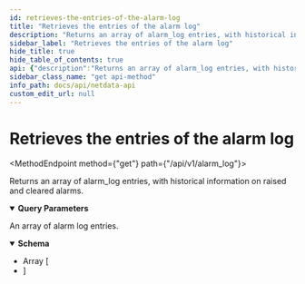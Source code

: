 ```yaml
---
id: retrieves-the-entries-of-the-alarm-log
title: "Retrieves the entries of the alarm log"
description: "Returns an array of alarm_log entries, with historical information on raised and cleared alarms."
sidebar_label: "Retrieves the entries of the alarm log"
hide_title: true
hide_table_of_contents: true
api: {"description":"Returns an array of alarm_log entries, with historical information on raised and cleared alarms.","parameters":[{"name":"after","in":"query","description":"Passing the parameter after=UNIQUEID returns all the events in the alarm log that occurred after UNIQUEID. An automated series of calls would call the interface once without after=, store the last UNIQUEID of the returned set, and give it back to get incrementally the next events.","required":false,"schema":{"type":"integer"}}],"responses":{"200":{"description":"An array of alarm log entries.","content":{"application/json":{"schema":{"type":"array","items":{"type":"object","properties":{"hostname":{"type":"string"},"unique_id":{"type":"integer","format":"int32"},"alarm_id":{"type":"integer","format":"int32"},"alarm_event_id":{"type":"integer","format":"int32"},"name":{"type":"string"},"chart":{"type":"string"},"family":{"type":"string"},"processed":{"type":"boolean"},"updated":{"type":"boolean"},"exec_run":{"type":"integer","format":"int32"},"exec_failed":{"type":"boolean"},"exec":{"type":"string"},"recipient":{"type":"string"},"exec_code":{"type":"integer","format":"int32"},"source":{"type":"string"},"units":{"type":"string"},"when":{"type":"integer","format":"int32"},"duration":{"type":"integer","format":"int32"},"non_clear_duration":{"type":"integer","format":"int32"},"status":{"type":"string"},"old_status":{"type":"string"},"delay":{"type":"integer","format":"int32"},"delay_up_to_timestamp":{"type":"integer","format":"int32"},"updated_by_id":{"type":"integer","format":"int32"},"updates_id":{"type":"integer","format":"int32"},"value_string":{"type":"string"},"old_value_string":{"type":"string"},"silenced":{"type":"string"},"info":{"type":"string"},"value":{"type":"number","nullable":true},"old_value":{"type":"number","nullable":true}},"title":"alarm_log_entry"}}}}}},"method":"get","path":"/api/v1/alarm_log","servers":[{"url":"https://registry.my-netdata.io"},{"url":"http://registry.my-netdata.io"},{"url":"http://localhost:19999"}],"info":{"title":"Netdata API","description":"Real-time performance and health monitoring.","version":"1.38"},"postman":{"name":"Retrieves the entries of the alarm log","description":{"content":"Returns an array of alarm_log entries, with historical information on raised and cleared alarms.","type":"text/plain"},"url":{"path":["api","v1","alarm_log"],"host":["{{baseUrl}}"],"query":[{"disabled":false,"description":{"content":"Passing the parameter after=UNIQUEID returns all the events in the alarm log that occurred after UNIQUEID. An automated series of calls would call the interface once without after=, store the last UNIQUEID of the returned set, and give it back to get incrementally the next events.","type":"text/plain"},"key":"after","value":""}],"variable":[]},"header":[{"key":"Accept","value":"application/json"}],"method":"GET"}}
sidebar_class_name: "get api-method"
info_path: docs/api/netdata-api
custom_edit_url: null
---
```



<h1 className={"openapi__heading"}>Retrieves the entries of the alarm log</h1>

<MethodEndpoint method={"get"} path={"/api/v1/alarm_log"}></MethodEndpoint>



Returns an array of alarm_log entries, with historical information on raised and cleared alarms.

<details style={{"marginBottom":"1rem"}} className={"openapi-markdown__details"} data-collapsed={false} open={true}><summary style={{}}><strong>Query Parameters</strong></summary><div><ul><ParamsItem className={"paramsItem"} param={{"name":"after","in":"query","description":"Passing the parameter after=UNIQUEID returns all the events in the alarm log that occurred after UNIQUEID. An automated series of calls would call the interface once without after=, store the last UNIQUEID of the returned set, and give it back to get incrementally the next events.","required":false,"schema":{"type":"integer"}}}></ParamsItem></ul></div></details><div><div><ApiTabs><TabItem label={"200"} value={"200"}><div>

An array of alarm log entries.

</div><div><MimeTabs className={"openapi-tabs__mime"} schemaType={"response"}><TabItem label={"application/json"} value={"application/json"}><SchemaTabs className={"openapi-tabs__schema"}><TabItem label={"Schema"} value={"Schema"}><details style={{}} className={"openapi-markdown__details"} data-collapsed={false} open={true}><summary style={{"textAlign":"left"}}><strong>Schema</strong></summary><div style={{"textAlign":"left","marginLeft":"1rem"}}></div><ul style={{"marginLeft":"1rem"}}><li><div style={{"fontSize":"var(--ifm-code-font-size)","opacity":"0.6","marginLeft":"-.5rem","paddingBottom":".5rem"}}>Array [</div></li><SchemaItem collapsible={false} name={"hostname"} required={false} schemaName={"string"} qualifierMessage={undefined} schema={{"type":"string"}}></SchemaItem><SchemaItem collapsible={false} name={"unique_id"} required={false} schemaName={"int32"} qualifierMessage={undefined} schema={{"type":"integer","format":"int32"}}></SchemaItem><SchemaItem collapsible={false} name={"alarm_id"} required={false} schemaName={"int32"} qualifierMessage={undefined} schema={{"type":"integer","format":"int32"}}></SchemaItem><SchemaItem collapsible={false} name={"alarm_event_id"} required={false} schemaName={"int32"} qualifierMessage={undefined} schema={{"type":"integer","format":"int32"}}></SchemaItem><SchemaItem collapsible={false} name={"name"} required={false} schemaName={"string"} qualifierMessage={undefined} schema={{"type":"string"}}></SchemaItem><SchemaItem collapsible={false} name={"chart"} required={false} schemaName={"string"} qualifierMessage={undefined} schema={{"type":"string"}}></SchemaItem><SchemaItem collapsible={false} name={"family"} required={false} schemaName={"string"} qualifierMessage={undefined} schema={{"type":"string"}}></SchemaItem><SchemaItem collapsible={false} name={"processed"} required={false} schemaName={"boolean"} qualifierMessage={undefined} schema={{"type":"boolean"}}></SchemaItem><SchemaItem collapsible={false} name={"updated"} required={false} schemaName={"boolean"} qualifierMessage={undefined} schema={{"type":"boolean"}}></SchemaItem><SchemaItem collapsible={false} name={"exec_run"} required={false} schemaName={"int32"} qualifierMessage={undefined} schema={{"type":"integer","format":"int32"}}></SchemaItem><SchemaItem collapsible={false} name={"exec_failed"} required={false} schemaName={"boolean"} qualifierMessage={undefined} schema={{"type":"boolean"}}></SchemaItem><SchemaItem collapsible={false} name={"exec"} required={false} schemaName={"string"} qualifierMessage={undefined} schema={{"type":"string"}}></SchemaItem><SchemaItem collapsible={false} name={"recipient"} required={false} schemaName={"string"} qualifierMessage={undefined} schema={{"type":"string"}}></SchemaItem><SchemaItem collapsible={false} name={"exec_code"} required={false} schemaName={"int32"} qualifierMessage={undefined} schema={{"type":"integer","format":"int32"}}></SchemaItem><SchemaItem collapsible={false} name={"source"} required={false} schemaName={"string"} qualifierMessage={undefined} schema={{"type":"string"}}></SchemaItem><SchemaItem collapsible={false} name={"units"} required={false} schemaName={"string"} qualifierMessage={undefined} schema={{"type":"string"}}></SchemaItem><SchemaItem collapsible={false} name={"when"} required={false} schemaName={"int32"} qualifierMessage={undefined} schema={{"type":"integer","format":"int32"}}></SchemaItem><SchemaItem collapsible={false} name={"duration"} required={false} schemaName={"int32"} qualifierMessage={undefined} schema={{"type":"integer","format":"int32"}}></SchemaItem><SchemaItem collapsible={false} name={"non_clear_duration"} required={false} schemaName={"int32"} qualifierMessage={undefined} schema={{"type":"integer","format":"int32"}}></SchemaItem><SchemaItem collapsible={false} name={"status"} required={false} schemaName={"string"} qualifierMessage={undefined} schema={{"type":"string"}}></SchemaItem><SchemaItem collapsible={false} name={"old_status"} required={false} schemaName={"string"} qualifierMessage={undefined} schema={{"type":"string"}}></SchemaItem><SchemaItem collapsible={false} name={"delay"} required={false} schemaName={"int32"} qualifierMessage={undefined} schema={{"type":"integer","format":"int32"}}></SchemaItem><SchemaItem collapsible={false} name={"delay_up_to_timestamp"} required={false} schemaName={"int32"} qualifierMessage={undefined} schema={{"type":"integer","format":"int32"}}></SchemaItem><SchemaItem collapsible={false} name={"updated_by_id"} required={false} schemaName={"int32"} qualifierMessage={undefined} schema={{"type":"integer","format":"int32"}}></SchemaItem><SchemaItem collapsible={false} name={"updates_id"} required={false} schemaName={"int32"} qualifierMessage={undefined} schema={{"type":"integer","format":"int32"}}></SchemaItem><SchemaItem collapsible={false} name={"value_string"} required={false} schemaName={"string"} qualifierMessage={undefined} schema={{"type":"string"}}></SchemaItem><SchemaItem collapsible={false} name={"old_value_string"} required={false} schemaName={"string"} qualifierMessage={undefined} schema={{"type":"string"}}></SchemaItem><SchemaItem collapsible={false} name={"silenced"} required={false} schemaName={"string"} qualifierMessage={undefined} schema={{"type":"string"}}></SchemaItem><SchemaItem collapsible={false} name={"info"} required={false} schemaName={"string"} qualifierMessage={undefined} schema={{"type":"string"}}></SchemaItem><SchemaItem collapsible={false} name={"value"} required={false} schemaName={"number"} qualifierMessage={undefined} schema={{"type":"number","nullable":true}}></SchemaItem><SchemaItem collapsible={false} name={"old_value"} required={false} schemaName={"number"} qualifierMessage={undefined} schema={{"type":"number","nullable":true}}></SchemaItem><li><div style={{"fontSize":"var(--ifm-code-font-size)","opacity":"0.6","marginLeft":"-.5rem"}}>]</div></li></ul></details></TabItem><TabItem label={"Example (from schema)"} value={"Example (from schema)"}><ResponseSamples responseExample={"[\n  {\n    \"hostname\": \"string\",\n    \"unique_id\": 0,\n    \"alarm_id\": 0,\n    \"alarm_event_id\": 0,\n    \"name\": \"string\",\n    \"chart\": \"string\",\n    \"family\": \"string\",\n    \"processed\": true,\n    \"updated\": true,\n    \"exec_run\": 0,\n    \"exec_failed\": true,\n    \"exec\": \"string\",\n    \"recipient\": \"string\",\n    \"exec_code\": 0,\n    \"source\": \"string\",\n    \"units\": \"string\",\n    \"when\": 0,\n    \"duration\": 0,\n    \"non_clear_duration\": 0,\n    \"status\": \"string\",\n    \"old_status\": \"string\",\n    \"delay\": 0,\n    \"delay_up_to_timestamp\": 0,\n    \"updated_by_id\": 0,\n    \"updates_id\": 0,\n    \"value_string\": \"string\",\n    \"old_value_string\": \"string\",\n    \"silenced\": \"string\",\n    \"info\": \"string\",\n    \"value\": 0,\n    \"old_value\": 0\n  }\n]"} language={"json"}></ResponseSamples></TabItem></SchemaTabs></TabItem></MimeTabs></div></TabItem></ApiTabs></div></div>
      